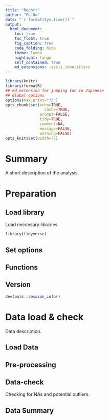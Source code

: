 ```yaml
---
title: "Report"
author: "Fu-Om"
date: "`r format(Sys.time())`"
output:
  html_document:
    toc: true
    toc_float: true
    fig_caption: true
    code_folding: hide
    theme: lumen
    highlight: tango
    self_contained: true
    md_extensions: -ascii_identifiers 
---
```


```r
library(knitr)
library(formatR)
## md_extension for jumping toc in Japanese
## Global options
options(max.print="75")
opts_chunk$set(echo=TRUE,
                 cache=TRUE,
               prompt=FALSE,
               tidy=TRUE,
               comment=NA,
               message=FALSE,
               warning=FALSE)
opts_knit$set(width=75)
```

# Summary

A short description of the analysis.

# Preparation {.tabset .tabset-fade}

## Load library

Load neccesary libraries

```r
library(tidyverse)
```

## Set options

## Functions

## Version

```r
devtools::session_info()
```

# Data load & check {.tabset .tabset-fade}

Data description.

## Load Data

## Pre-processing

## Data-check

Checking for NAs and potential outliers.

## Data Summary
